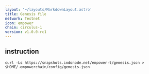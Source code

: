 ```yaml
---
layout: '~/layouts/MarkdownLayout.astro'
title: Genesis file
network: Testnet
icon: empower
chain: circulus-1
version: v1.0.0-rc1
---
```

## instruction

```
curl -Ls https://snapshots.indonode.net/empower-t/genesis.json > $HOME/.empowerchain/config/genesis.json
```